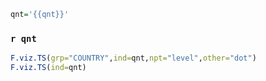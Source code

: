 ```r
qnt='{{qnt}}'
```

<p>
### `r qnt`

```r

F.viz.TS(grp="COUNTRY",ind=qnt,npt="level",other="dot")
F.viz.TS(ind=qnt)

```